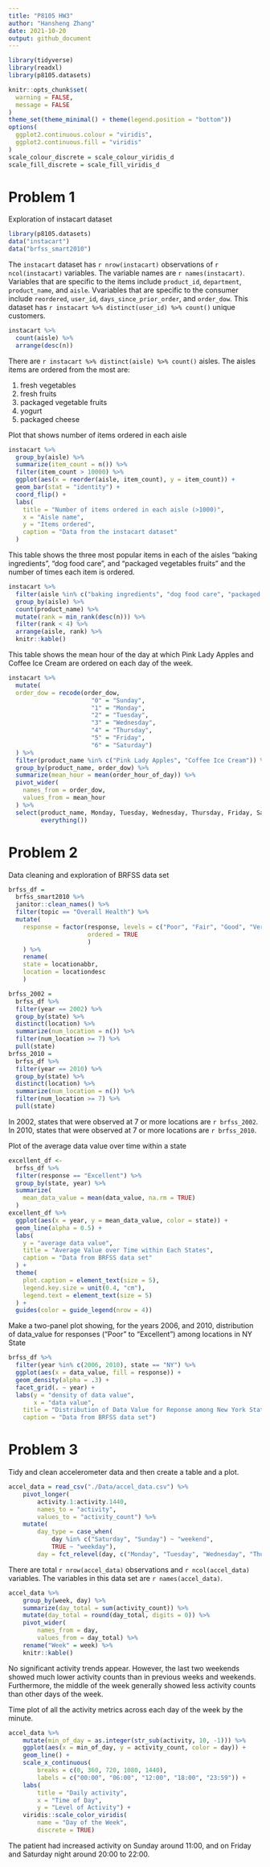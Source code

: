 ```yaml
---
title: "P8105 HW3"
author: "Hansheng Zhang"
date: 2021-10-20
output: github_document
---
```


```r
library(tidyverse)
library(readxl)
library(p8105.datasets)

knitr::opts_chunk$set(
  warning = FALSE,
  message = FALSE
)
theme_set(theme_minimal() + theme(legend.position = "bottom"))
options(
  ggplot2.continuous.colour = "viridis",
  ggplot2.continuous.fill = "viridis"
)
scale_colour_discrete = scale_colour_viridis_d
scale_fill_discrete = scale_fill_viridis_d
```

# Problem 1

Exploration of instacart dataset

``` r
library(p8105.datasets)
data("instacart")
data("brfss_smart2010")
```

The `instacart` dataset has `r nrow(instacart)` observations of `r ncol(instacart)` variables. The variable names are `r names(instacart)`. Variables that are specific to the items include `product_id`, `department`, `product_name`, and `aisle`. Vvariables that are specific to the consumer include `reordered`, `user_id`, `days_since_prior_order`, and `order_dow`. This dataset has `r instacart %>% distinct(user_id) %>% count()` unique customers.

```r
instacart %>% 
  count(aisle) %>% 
  arrange(desc(n))
```

There are `r instacart %>% distinct(aisle) %>% count()` aisles.
The aisles items are ordered from the most are:

1. fresh vegetables  
1. fresh fruits  
1. packaged vegetable fruits  
1. yogurt  
1. packaged cheese  

Plot that shows number of items ordered in each aisle

```r
instacart %>% 
  group_by(aisle) %>% 
  summarize(item_count = n()) %>% 
  filter(item_count > 10000) %>% 
  ggplot(aes(x = reorder(aisle, item_count), y = item_count)) +
  geom_bar(stat = "identity") +
  coord_flip() + 
  labs(
    title = "Number of items ordered in each aisle (>1000)",
    x = "Aisle name",
    y = "Items ordered",
    caption = "Data from the instacart dataset"
  )
```

This table shows the three most popular items in each of the aisles “baking ingredients”, “dog food care”, and “packaged vegetables fruits” and the number of times each item is ordered.

```r
instacart %>% 
  filter(aisle %in% c("baking ingredients", "dog food care", "packaged vegetables fruits")) %>% 
  group_by(aisle) %>% 
  count(product_name) %>% 
  mutate(rank = min_rank(desc(n))) %>% 
  filter(rank < 4) %>% 
  arrange(aisle, rank) %>% 
  knitr::kable()
```

This table shows the mean hour of the day at which Pink Lady Apples and Coffee Ice Cream are ordered on each day of the week.

```r
instacart %>% 
  mutate(
  order_dow = recode(order_dow,
                       "0" = "Sunday",
                       "1" = "Monday",
                       "2" = "Tuesday",
                       "3" = "Wednesday",
                       "4" = "Thursday",
                       "5" = "Friday",
                       "6" = "Saturday")
  ) %>% 
  filter(product_name %in% c("Pink Lady Apples", "Coffee Ice Cream")) %>% 
  group_by(product_name, order_dow) %>% 
  summarize(mean_hour = mean(order_hour_of_day)) %>% 
  pivot_wider(
    names_from = order_dow,
    values_from = mean_hour
  ) %>% 
  select(product_name, Monday, Tuesday, Wednesday, Thursday, Friday, Saturday, Sunday,
         everything())
```


# Problem 2

Data cleaning and exploration of BRFSS data set

```r
brfss_df = 
  brfss_smart2010 %>% 
  janitor::clean_names() %>% 
  filter(topic == "Overall Health") %>% 
  mutate(
    response = factor(response, levels = c("Poor", "Fair", "Good", "Very good", "Excellent"),
                      ordered = TRUE
                      )
    ) %>% 
    rename(
    state = locationabbr,
    location = locationdesc
    )
```


```r
brfss_2002 =
  brfss_df %>% 
  filter(year == 2002) %>% 
  group_by(state) %>% 
  distinct(location) %>% 
  summarize(num_location = n()) %>% 
  filter(num_location >= 7) %>% 
  pull(state)
brfss_2010 =
  brfss_df %>% 
  filter(year == 2010) %>% 
  group_by(state) %>% 
  distinct(location) %>% 
  summarize(num_location = n()) %>% 
  filter(num_location >= 7) %>% 
  pull(state)
```

In 2002, states that were observed at 7 or more locations are `r brfss_2002`. In 2010, states that were observed at 7 or more locations are `r brfss_2010`.

Plot of the average data value over time within a state

```r
excellent_df <- 
  brfss_df %>% 
  filter(response == "Excellent") %>% 
  group_by(state, year) %>% 
  summarize(
    mean_data_value = mean(data_value, na.rm = TRUE)
  )
excellent_df %>% 
  ggplot(aes(x = year, y = mean_data_value, color = state)) +
  geom_line(alpha = 0.5) +
  labs(
    y = "average data value",
    title = "Average Value over Time within Each States",
    caption = "Data from BRFSS data set"
  ) +
  theme(
    plot.caption = element_text(size = 5),
    legend.key.size = unit(0.4, "cm"),
    legend.text = element_text(size = 5)
  ) +
  guides(color = guide_legend(nrow = 4))
```


Make a two-panel plot showing, for the years 2006, and 2010, distribution of data_value for responses (“Poor” to “Excellent”) among locations in NY State

```r
brfss_df %>% 
  filter(year %in% c(2006, 2010), state == "NY") %>% 
  ggplot(aes(x = data_value, fill = response)) +
  geom_density(alpha = .3) +
  facet_grid(. ~ year) +
  labs(y = "density of data value",
       x = "data value",
    title = "Distribution of Data Value for Reponse among New York State in 2006 vs. 2010",
    caption = "Data from BRFSS data set")
```


# Problem 3

Tidy and clean accelerometer data and then create a table and a plot. 

```r
accel_data = read_csv("./Data/accel_data.csv") %>% 
    pivot_longer(
        activity.1:activity.1440,
        names_to = "activity",
        values_to = "activity_count") %>% 
    mutate(
        day_type = case_when(
            day %in% c("Saturday", "Sunday") ~ "weekend",
            TRUE ~ "weekday"),
        day = fct_relevel(day, c("Monday", "Tuesday", "Wednesday", "Thursday", "Friday", "Saturday", "Sunday")))
```

There are total `r nrow(accel_data)` observations and `r ncol(accel_data)` variables. The variables in this data set are `r names(accel_data)`.

```r
accel_data %>% 
    group_by(week, day) %>% 
    summarize(day_total = sum(activity_count)) %>% 
    mutate(day_total = round(day_total, digits = 0)) %>% 
    pivot_wider(
        names_from = day,
        values_from = day_total) %>% 
    rename("Week" = week) %>% 
    knitr::kable()
```

No significant activity trends appear. However, the last two weekends showed much lower activity counts than in previous weeks and weekends. Furthermore, the middle of the week generally showed less activity counts than other days of the week.  


Time plot of all the activity metrics across each day of the week by the minute.  

```r
accel_data %>% 
    mutate(min_of_day = as.integer(str_sub(activity, 10, -1))) %>% 
    ggplot(aes(x = min_of_day, y = activity_count, color = day)) +
    geom_line() +
    scale_x_continuous(
        breaks = c(0, 360, 720, 1080, 1440),
        labels = c("00:00", "06:00", "12:00", "18:00", "23:59")) +
    labs(
        title = "Daily activity",
        x = "Time of Day",
        y = "Level of Activity") +
    viridis::scale_color_viridis(
        name = "Day of the Week", 
        discrete = TRUE)
```

The patient had increased activity on Sunday around 11:00, and on Friday and Saturday night around 20:00 to 22:00. 

